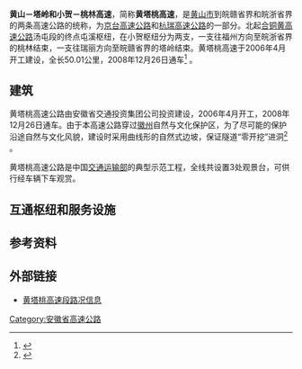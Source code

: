 {{中国高速公路信息框
| 编号 = G3/G56
| 自定头部 = [[File:China_Expwy_G3_sign_with_name.svg|90px]][[File:China_Expwy_G56_sign_with_name.svg|90px]]
| 名称 = 京台高速公路（黄山－小贺－桃林）<br>杭瑞高速公路（黄山－小贺－塔岭）
| 路線簡稱 = 黄塔桃
| 最近通車日期 = 2008年12月26日
| 规划总里程 = 50.01
| 起點 = 安徽黄山
| 終點 = 安徽桃林/塔岭
}}

'''黄山－塔岭和小贺－桃林高速'''，简称'''黄塔桃高速'''，是[[黄山市|黄山市]]到皖赣省界和皖浙省界的两条高速公路的统称，为[[京台高速公路|京台高速公路]]和[[杭瑞高速公路|杭瑞高速公路]]的一部分。北起[[合铜黄高速公路|合铜黄高速公路]]汤屯段的终点屯溪枢纽，在小贺枢纽分为两支，一支往福州方向至皖浙省界的桃林结束，一支往瑞丽方向至皖赣省界的塔岭结束。黄塔桃高速于2006年4月开工建设，全长50.01公里，2008年12月26日通车<ref>{{cite web|author=中安在线|title=黄塔桃高速公路昨日通车|url=http://ah.anhuinews.com/system/2008/12/27/002181864.shtml|accessdate=2011-08-21}}</ref> 。

==建筑==
黄塔桃高速公路由安徽省交通投资集团公司投资建设，2006年4月开工，2008年12月26日通车。由于本高速公路穿过[[徽州|徽州]]自然与文化保护区，为了尽可能的保护沿途自然与文化风貌，建设时采用曲线形的自然式边坡，保证隧道“零开挖”进洞<ref>{{cite web|title=安徽黄塔桃高速公路建成通车|url=http://news.xinhuanet.com/newscenter/2008-12/26/content_10563128.htm|publisher=新华网|accessdate=2011-08-21|deadurl=yes|archiveurl=https://web.archive.org/web/20081230230552/http://news.xinhuanet.com/newscenter/2008-12/26/content_10563128.htm|archivedate=2008-12-30}}</ref> 。

黄塔桃高速公路是中国[[中华人民共和国交通运输部|交通运输部]]的典型示范工程，全线共设置3处观景台，可供行经车辆下车观赏。

== 互通枢纽和服务设施 ==
{{Start expwy exit box|place=1}}
{{Expwy exit group|{{China Expwy Name|G56|L1=G3|路段}}|place=1}}
{{Expwy exit item|type=H|name=屯溪|place=[[黄山市|黄山市]]<br/>[[休宁县|休宁县]]|place rows=3|highway connection={{China Expwy Name|G3|[[合铜黄高速公路|合铜黄高速]]}}<br/>{{China Expwy Name|G56|[[杭徽高速公路|徽杭高速]]}}<br/>{{China Expwy Name|S42|P=Anhui}}}}
{{Expwy exit item|type=S|name=休宁}}
{{Expwy exit item|type=E|name=五城|road connection={{中国县道名|020}}}}
{{Expwy exit group|{{China Expwy Name|G3|路段（小贺-桃林）}}|place=1}}
{{Expwy exit item|type=H|name=小贺|place=[[黄山市|黄山市]]<br/>[[休宁县|休宁县]]|place rows=4|highway connection={{China Expwy Name|G56}}}}
{{Expwy exit item|type=E|name=璜源|state=U|road connection={{中国国道名|205}}}}
{{Expwy exit item|type=E|name=龙田|road connection={{中国国道名|205}}|comment=限黄山方向入，桃林方向出}}
{{Expwy exit item|type=T|name=皖浙省界|state=D|comment=桃林方向，已拆除}}
{{Expwy exit item|type=B|name=皖浙界|place=皖浙界|place rows=1|highway connection={{China Expwy Name|G3|[[黄衢南高速公路|黄衢南高速]]}}}}
{{Expwy exit group|{{China Expwy Name|G56|路段（小贺-塔岭）}}|place=1}}
{{Expwy exit item|type=H|name=小贺|place=[[黄山市|黄山市]]<br/>[[休宁县|休宁县]]|place rows=3|highway connection={{China Expwy Name|G3}}}}
{{Expwy exit item|type=E|name=岭南|road connection={{中国国道名|237}}}}
{{Expwy exit item|type=T|name=徽州主线|state=D|comment=塔岭方向，已拆除}}
{{Expwy exit item|type=B|name=皖赣界|place=皖赣界|place rows=1|highway connection={{China Expwy Name|G56|[[景婺黄高速公路|景婺黄高速]]}}}}
{{End expwy exit box|place=1}}

==参考资料==
{{reflist}}

==外部链接==
*[https://web.archive.org/web/20111011040259/http://www.ahglj.com/pub/lzzd/wdpd/sslk/httgs/ 黄塔桃高速段路况信息] 

{{安徽省高速公路}}

[[Category:安徽省高速公路|Category:安徽省高速公路]]